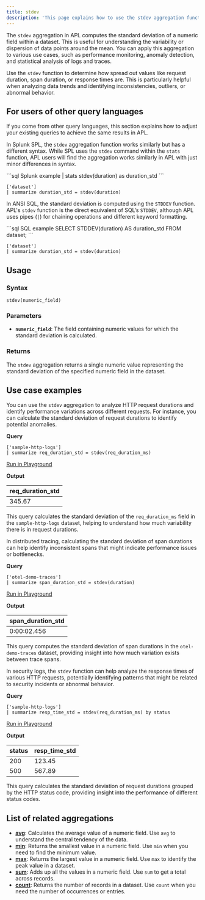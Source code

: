 ```yaml
---
title: stdev
description: 'This page explains how to use the stdev aggregation function in APL.'
---
```


The `stdev` aggregation in APL computes the standard deviation of a numeric field within a dataset. This is useful for understanding the variability or dispersion of data points around the mean. You can apply this aggregation to various use cases, such as performance monitoring, anomaly detection, and statistical analysis of logs and traces.

Use the `stdev` function to determine how spread out values like request duration, span duration, or response times are. This is particularly helpful when analyzing data trends and identifying inconsistencies, outliers, or abnormal behavior.

## For users of other query languages

If you come from other query languages, this section explains how to adjust your existing queries to achieve the same results in APL.

<AccordionGroup>
<Accordion title="Splunk SPL users">

In Splunk SPL, the `stdev` aggregation function works similarly but has a different syntax. While SPL uses the `stdev` command within the `stats` function, APL users will find the aggregation works similarly in APL with just minor differences in syntax.

<CodeGroup>
```sql Splunk example
| stats stdev(duration) as duration_std
```

```kusto APL equivalent
['dataset']
| summarize duration_std = stdev(duration)
```
</CodeGroup>

</Accordion>
<Accordion title="ANSI SQL users">

In ANSI SQL, the standard deviation is computed using the `STDDEV` function. APL's `stdev` function is the direct equivalent of SQL’s `STDDEV`, although APL uses pipes (`|`) for chaining operations and different keyword formatting.

<CodeGroup>
```sql SQL example
SELECT STDDEV(duration) AS duration_std FROM dataset;
```

```kusto APL equivalent
['dataset']
| summarize duration_std = stdev(duration)
```
</CodeGroup>

</Accordion>
</AccordionGroup>

## Usage

### Syntax

```kusto
stdev(numeric_field)
```

### Parameters

- **`numeric_field`**: The field containing numeric values for which the standard deviation is calculated.

### Returns

The `stdev` aggregation returns a single numeric value representing the standard deviation of the specified numeric field in the dataset.

## Use case examples

<Tabs>
<Tab title="Log analysis">

You can use the `stdev` aggregation to analyze HTTP request durations and identify performance variations across different requests. For instance, you can calculate the standard deviation of request durations to identify potential anomalies.

**Query**

```kusto
['sample-http-logs']
| summarize req_duration_std = stdev(req_duration_ms)
```

[Run in Playground](https://play.axiom.co/axiom-play-qf1k/query?initForm=%7B%22apl%22%3A%22%5B'sample-http-logs'%5D%20%7C%20summarize%20req_duration_std%20%3D%20stdev(req_duration_ms)%22%7D)

**Output**

| req_duration_std |
|------------------|
| 345.67           |

This query calculates the standard deviation of the `req_duration_ms` field in the `sample-http-logs` dataset, helping to understand how much variability there is in request durations.

</Tab>
<Tab title="OpenTelemetry traces">

In distributed tracing, calculating the standard deviation of span durations can help identify inconsistent spans that might indicate performance issues or bottlenecks.

**Query**

```kusto
['otel-demo-traces']
| summarize span_duration_std = stdev(duration)
```

[Run in Playground](https://play.axiom.co/axiom-play-qf1k/query?initForm=%7B%22apl%22%3A%22%5B'otel-demo-traces'%5D%20%7C%20summarize%20span_duration_std%20%3D%20stdev(duration)%22%7D)

**Output**

| span_duration_std |
|-------------------|
| 0:00:02.456       |

This query computes the standard deviation of span durations in the `otel-demo-traces` dataset, providing insight into how much variation exists between trace spans.

</Tab>
<Tab title="Security logs">

In security logs, the `stdev` function can help analyze the response times of various HTTP requests, potentially identifying patterns that might be related to security incidents or abnormal behavior.

**Query**

```kusto
['sample-http-logs']
| summarize resp_time_std = stdev(req_duration_ms) by status
```

[Run in Playground](https://play.axiom.co/axiom-play-qf1k/query?initForm=%7B%22apl%22%3A%22%5B'sample-http-logs'%5D%20%7C%20summarize%20resp_time_std%20%3D%20stdev(req_duration_ms)%20by%20status%22%7D)

**Output**

| status | resp_time_std |
|--------|---------------|
| 200    | 123.45        |
| 500    | 567.89        |

This query calculates the standard deviation of request durations grouped by the HTTP status code, providing insight into the performance of different status codes.

</Tab>
</Tabs>

## List of related aggregations

- [**avg**](/apl/aggregation-function/avg): Calculates the average value of a numeric field. Use `avg` to understand the central tendency of the data.
- [**min**](/apl/aggregation-function/min): Returns the smallest value in a numeric field. Use `min` when you need to find the minimum value.
- [**max**](/apl/aggregation-function/max): Returns the largest value in a numeric field. Use `max` to identify the peak value in a dataset.
- [**sum**](/apl/aggregation-function/sum): Adds up all the values in a numeric field. Use `sum` to get a total across records.
- [**count**](/apl/aggregation-function/count): Returns the number of records in a dataset. Use `count` when you need the number of occurrences or entries.